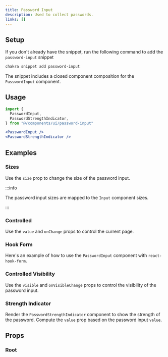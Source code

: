 ```yaml
---
title: Password Input
description: Used to collect passwords.
links: []
---
```


<ExampleTabs name="password-input-basic" />

## Setup

If you don't already have the snippet, run the following command to add the
`password-input` snippet

```sh
chakra snippet add password-input
```

The snippet includes a closed component composition for the `PasswordInput`
component.

## Usage

```jsx
import {
  PasswordInput,
  PasswordStrengthIndicator,
} from "@/components/ui/password-input"
```

```jsx
<PasswordInput />
<PasswordStrengthIndicator />
```

## Examples

### Sizes

Use the `size` prop to change the size of the password input.

:::info

The password input sizes are mapped to the `Input` component sizes.

:::

<ExampleTabs name="password-input-with-sizes" />

### Controlled

Use the `value` and `onChange` props to control the current page.

<ExampleTabs name="password-input-controlled" />

### Hook Form

Here's an example of how to use the `PasswordInput` component with
`react-hook-form`.

<ExampleTabs name="password-input-with-hook-form" />

### Controlled Visibility

Use the `visible` and `onVisibleChange` props to control the visibility of the
password input.

<ExampleTabs name="password-input-controlled-visibility" />

### Strength Indicator

Render the `PasswordStrengthIndicator` component to show the strength of the
password. Compute the `value` prop based on the password input `value`.

<ExampleTabs name="password-input-with-strength-indicator" />

## Props

### Root

<PropTable component="PasswordInput" part="PasswordInput" />
